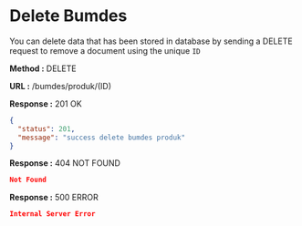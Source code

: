 
# Delete Bumdes

You can delete data that has been stored in database by sending a DELETE request to remove a document using the unique `ID`

**Method :** <Badge variant="danger">DELETE</Badge>

**URL :** <Badge variant="dark">/bumdes/produk/(ID)</Badge>

**Response :** <BadgeOutline variant="success">201 OK</BadgeOutline>

```json
{
  "status": 201,
  "message": "success delete bumdes produk"
}
```

**Response :** <BadgeOutline variant="warning">404 NOT FOUND</BadgeOutline>

```json
Not Found
```

**Response :** <BadgeOutline variant="danger">500 ERROR</BadgeOutline>

```json
Internal Server Error
```
